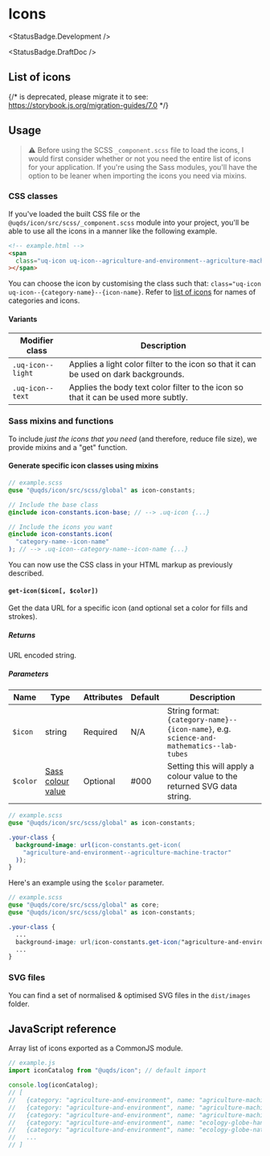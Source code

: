
<Meta of={IconStories} />

# Icons

<StatusBadge.Development />

<StatusBadge.DraftDoc />

## List of icons

{/* <Story id="components-icon--icon" /> is deprecated, please migrate it to <Story of={referenceToStory} /> see: https://storybook.js.org/migration-guides/7.0 */}

<Story id="components-icon--icon" />

## Usage

> ⚠️ Before using the SCSS `_component.scss` file to load the icons, I would
> first consider whether or not you need the entire list of icons for your
> application. If you're using the Sass modules, you'll have the option to be
> leaner when importing the icons you need via mixins.

### CSS classes

If you've loaded the built CSS file or the `@uqds/icon/src/scss/_component.scss`
module into your project, you'll be able to use all the icons in a manner like
the following example.

<span className="uq-icon uq-icon--agriculture-and-environment--agriculture-machine-tractor" />

```html
<!-- example.html -->
<span
  class="uq-icon uq-icon--agriculture-and-environment--agriculture-machine-tractor"
></span>
```

You can choose the icon by customising the class such that:
`class="uq-icon uq-icon--{category-name}--{icon-name}`. Refer to
[list of icons](/?path=/docs/components-icon--icon#list-of-icons) for names of
categories and icons.

#### Variants

| Modifier class    | Description                                                                          |
| ----------------- | ------------------------------------------------------------------------------------ |
| `.uq-icon--light` | Applies a light color filter to the icon so that it can be used on dark backgrounds. |
| `.uq-icon--text`  | Applies the body text color filter to the icon so that it can be used more subtly.   |

### Sass mixins and functions

To include *just the icons that you need* (and therefore, reduce file size), we
provide mixins and a "get" function.

#### Generate specific icon classes using mixins

```scss
// example.scss
@use "@uqds/icon/src/scss/global" as icon-constants;

// Include the base class
@include icon-constants.icon-base; // --> .uq-icon {...}

// Include the icons you want
@include icon-constants.icon(
  "category-name--icon-name"
); // --> .uq-icon--category-name--icon-name {...}
```

You can now use the CSS class in your HTML markup as previously described.

#### `get-icon($icon[, $color])`

Get the data URL for a specific icon (and optional set a color for fills and
strokes).

##### Returns

URL encoded string.

##### Parameters

| Name     | Type                                                                   | Attributes | Default | Description                                                                              |
| -------- | ---------------------------------------------------------------------- | ---------- | ------- | ---------------------------------------------------------------------------------------- |
| `$icon`  | string                                                                 | Required   | N/A     | String format: `{category-name}--{icon-name}`, e.g. `science-and-mathematics--lab-tubes` |
| `$color` | [Sass colour value](https://sass-lang.com/documentation/values/colors) | Optional   | #000    | Setting this will apply a colour value to the returned SVG data string.                  |

```scss
// example.scss
@use "@uqds/icon/src/scss/global" as icon-constants;

.your-class {
  background-image: url(icon-constants.get-icon(
    "agriculture-and-environment--agriculture-machine-tractor"
  ));
}
```

Here's an example using the `$color` parameter.

<span className="uqds-icon--green-example" />

```scss
// example.scss
@use "@uqds/core/src/scss/global" as core;
@use "@uqds/icon/src/scss/global" as icon-constants;

.your-class {
  ...
  background-image: url(icon-constants.get-icon("agriculture-and-environment--agriculture-machine-tractor", core.$success-500));
  ...
}
```

### SVG files

You can find a set of normalised & optimised SVG files in the `dist/images`
folder.

## JavaScript reference

Array list of icons exported as a CommonJS module.

```js
// example.js
import iconCatalog from "@uqds/icon"; // default import

console.log(iconCatalog);
// [
//   {category: "agriculture-and-environment", name: "agriculture-machine-harvester-1"}
//   {category: "agriculture-and-environment", name: "agriculture-machine-plow-2"}
//   {category: "agriculture-and-environment", name: "agriculture-machine-tractor"}
//   {category: "agriculture-and-environment", name: "ecology-globe-hand"}
//   {category: "agriculture-and-environment", name: "ecology-globe-nature"}
//   ...
// ]
```
